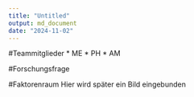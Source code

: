 ```yaml
---
title: "Untitled"
output: md_document
date: "2024-11-02"
---
```

#Teammitglieder
* ME
* PH
* AM

#Forschungsfrage 

#Faktorenraum
Hier wird später ein Bild eingebunden